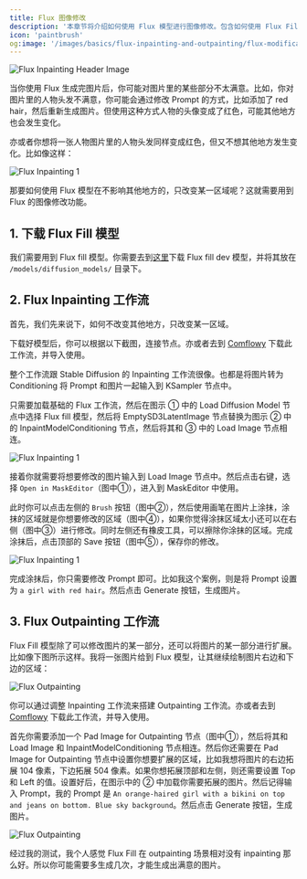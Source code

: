 ```yaml
---
title: Flux 图像修改
description: '本章节将介绍如何使用 Flux 模型进行图像修改。包含如何使用 Flux Fill 模型修改图片的某一部分，以及如何使用 Outpainting 扩展图片的某一部分。'
icon: 'paintbrush'
og:image: '/images/basics/flux-inpainting-and-outpainting/flux-modification-header-image.png'
---
```


<Frame caption="This image is generated by AI">
  <img
    className="rounded-xl"
    src="/images/basics/flux-inpainting-and-outpainting/flux-modification-header-image.png"
    alt="Flux Inpainting Header Image"
  />
</Frame>

当你使用 Flux 生成完图片后，你可能对图片里的某些部分不太满意。比如，你对图片里的人物头发不满意，你可能会通过修改 Prompt 的方式，比如添加了 red hair，然后重新生成图片。但使用这种方式人物的头像变成了红色，可能其他地方也会发生变化。

亦或者你想将一张人物图片里的人物头发同样变成红色，但又不想其他地方发生变化。比如像这样：

<Frame>
  <img
    className="rounded-xl"
    src="/images/basics/flux-inpainting-and-outpainting/flux-inpainting-compare.png"
    alt="Flux Inpainting 1"
  />
</Frame>

那要如何使用 Flux 模型在不影响其他地方的，只改变某一区域呢？这就需要用到 Flux 的图像修改功能。

## 1. 下载 Flux Fill 模型
我们需要用到 Flux fill 模型。你需要去到[这里](https://huggingface.co/black-forest-labs/FLUX.1-Fill-dev/tree/main)下载 Flux fill dev 模型，并将其放在 `/models/diffusion_models/` 目录下。


## 2. Flux Inpainting 工作流

首先，我们先来说下，如何不改变其他地方，只改变某一区域。

下载好模型后，你可以根据以下截图，连接节点。亦或者去到 [Comflowy](https://app.comflowy.com/app/s-flux-dev-gguf-workflow-db9bd4) 下载此工作流，并导入使用。

整个工作流跟 Stable Diffusion 的 Inpainting 工作流很像。也都是将图片转为 Conditioning 将 Prompt 和图片一起输入到 KSampler 节点中。

只需要加载基础的 Flux 工作流，然后在图示 ① 中的 Load Diffusion Model 节点中选择 Flux fill 模型，然后将 EmptySD3LatentImage 节点替换为图示 ② 中的 InpaintModelConditioning 节点，然后将其和 ③ 中的 Load Image 节点相连。

<Frame>
  <img
    className="rounded-xl"
    src="/images/basics/flux-inpainting-and-outpainting/flux-inpainting-workflow.png"
    alt="Flux Inpainting 1"
  />
</Frame>

接着你就需要将想要修改的图片输入到 Load Image 节点中。然后点击右键，选择 `Open in MaskEditor`（图中①），进入到 MaskEditor 中使用。

此时你可以点击左侧的 `Brush` 按钮（图中②），然后使用画笔在图片上涂抹，涂抹的区域就是你想要修改的区域（图中④），如果你觉得涂抹区域太小还可以在右侧（图中③）进行修改。同时左侧还有橡皮工具，可以擦除你涂抹的区域。完成涂抹后，点击顶部的 Save 按钮（图中⑤），保存你的修改。

<Frame>
  <img
    className="rounded-xl"
    src="/images/basics/flux-inpainting-and-outpainting/flux-inpainting-maskedit.png"
    alt="Flux Inpainting 1"
  />
</Frame>

完成涂抹后，你只需要修改 Prompt 即可。比如我这个案例，则是将 Prompt 设置为 `a girl with red hair`。然后点击 Generate 按钮，生成图片。

##  3. Flux Outpainting 工作流

Flux Fill 模型除了可以修改图片的某一部分，还可以将图片的某一部分进行扩展。比如像下图所示这样。我将一张图片给到 Flux 模型，让其继续绘制图片右边和下边的区域：

<Frame>
  <img
    className="rounded-xl"
    src="/images/basics/flux-inpainting-and-outpainting/flux-outpainting-compare.png"
    alt="Flux Outpainting"
  />
</Frame>

你可以通过调整 Inpainting 工作流来搭建 Outpainting 工作流。亦或者去到 [Comflowy](https://app.comflowy.com/app/s-flux-dev-gguf-workflow-db9bd4) 下载此工作流，并导入使用。

首先你需要添加一个 Pad Image for Outpainting 节点（图中①），然后将其和 Load Image 和 InpaintModelConditioning 节点相连。然后你还需要在 Pad Image for Outpainting 节点中设置你想要扩展的区域，比如我想将图片的右边拓展 104 像素，下边拓展 504 像素。如果你想拓展顶部和左侧，则还需要设置 Top 和 Left 的值。设置好后，在图示中的 ② 中加载你需要拓展的图片。然后记得输入 Prompt，我的 Prompt 是 `An orange-haired girl with a bikini on top and jeans on bottom. Blue sky background`。然后点击 Generate 按钮，生成图片。

<Frame>
  <img
    className="rounded-xl"
    src="/images/basics/flux-inpainting-and-outpainting/flux-outpainting-workflow.png"
    alt="Flux Outpainting"
  />
</Frame>

经过我的测试，我个人感觉 Flux Fill 在 outpainting 场景相对没有 inpainting 那么好。所以你可能需要多生成几次，才能生成出满意的图片。
